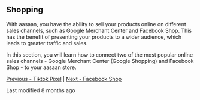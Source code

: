 ## Shopping

With aasaan, you have the ability to sell your products online on different sales channels, such as Google Merchant Center and Facebook Shop. This has the benefit of presenting your products to a wider audience, which leads to greater traffic and sales.

In this section, you will learn how to connect two of the most popular online sales channels - Google Merchant Center (Google Shopping) and Facebook Shop - to your aasaan store.

[Previous - Tiktok Pixel](#) | [Next - Facebook Shop](#)

Last modified 8 months ago
